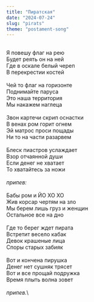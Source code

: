 ```yaml
---
title: "Пиратская"
date: "2024-07-24"
slug: "pirats"
theme: "postament-song"
---
```



\
Я повешу флаг на рею\
Будет реять он на ней\
Где в оскале белый череп\
В перекрестии костей\
\
Чей то флаг на горизонте\
Поднимайте паруса\
Это наша территория\
Мы накажем наглеца\
\
Звон картечи скрип оснастки\
В венах ром горит огнем\
Эй матрос проси пощады\
Ни то на части разарвем\
\
Блеск пиастров услаждает\
Взор отчаянной души\
Если денег не хватает\
То хватайтесь за ножи\
\
*припев:*\
\
Бабы ром и ЙО ХО ХО\
Жив корсар чертям на зло\
Мы берем лишь груз и женщин\
Остальное все на дно\
\
Где то берег ждет пирата\
Встретит весело кабак\
Девок крашеные лица\
Споры старых забияк\
\
Вот и кончена пирушка\
Денег нет сушняк трясет\
Вот и все прощай подружка\
Время плыть волна зовет\
\
*припев.*\
